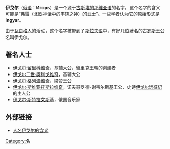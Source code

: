 '''伊戈尔'''（[[俄语|俄语]]：'''Игорь'''）是一个源于[[古斯堪的那维亚语|古斯堪的那维亚语]]的名字。这个名字的含义可能是“[[弗雷|弗雷]]（[[北欧神话|北欧神话]]中的丰饶之神）的武士”。一些学者认为它的原始形式是'''Ingyar'''。

由于[[瓦良格人|瓦良格人]]的活动，这个名字被带到了[[斯拉夫语族|斯拉夫语]]中，有好几位著名的古[[罗斯|罗斯]]王公名叫伊戈尔。

==著名人士==

*[[伊戈尔·留里科维奇|伊戈尔·留里科维奇]]，基辅大公，留里克王朝的创建者
*[[伊戈尔二世·奥利戈维奇|伊戈尔二世·奥利戈维奇]]，基辅大公
*[[伊戈尔·格列波维奇|伊戈尔·格列波维奇]]，梁赞王公
*[[伊戈尔·斯维亚托斯拉维奇|伊戈尔·斯维亚托斯拉维奇]]，诺夫哥罗德-谢韦尔斯基王公，史诗[[伊戈尔远征记|伊戈尔远征记]]的主人公
*[[伊戈尔·斯特拉文斯基|伊戈尔·斯特拉文斯基]]，俄国音乐家

== 外部链接 ==

*[http://www.weddingvendors.com/baby-names/meaning/igor/ 人名伊戈尔的含义] {{Wayback|url=http://www.weddingvendors.com/baby-names/meaning/igor/ |date=20200811164134 }}

{{disambig|Y|Cat=三字人名消歧義}}

[[Category:名|Category:名]]